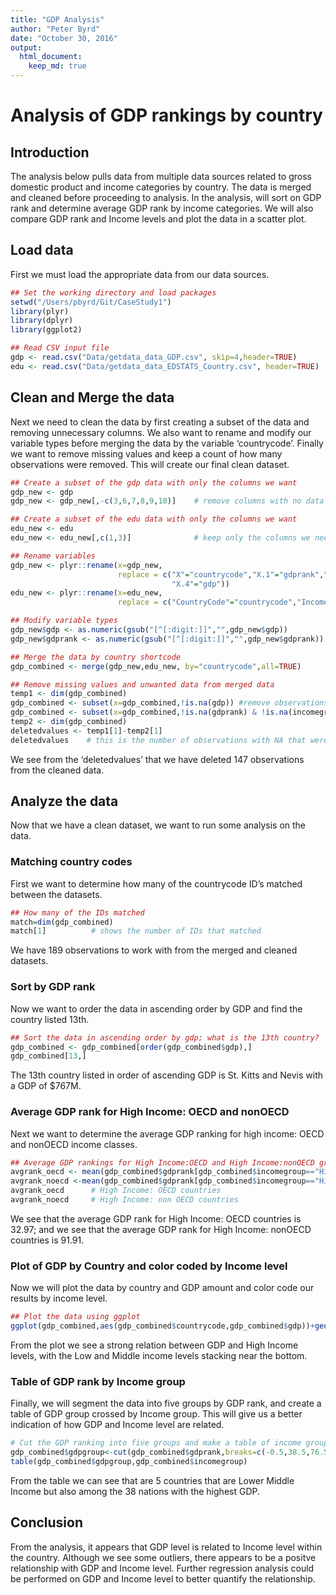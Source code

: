 ```yaml
---
title: "GDP Analysis"
author: "Peter Byrd"
date: "October 30, 2016"
output: 
  html_document:
    keep_md: true
---
```


# Analysis of GDP rankings by country

## Introduction

The analysis below pulls data from multiple data sources related to gross domestic product and income categories by country.  The data is merged and cleaned before proceeding to analysis.  In the analysis, will sort on GDP rank and determine average GDP rank by income categories.  We will also compare GDP rank and Income levels and plot the data in a scatter plot.  

## Load data
First we must load the appropriate data from our data sources.

```r
## Set the working directory and load packages
setwd("/Users/pbyrd/Git/CaseStudy1")
library(plyr)
library(dplyr)
library(ggplot2)

## Read CSV input file
gdp <- read.csv("Data/getdata_data_GDP.csv", skip=4,header=TRUE)
edu <- read.csv("Data/getdata_data_EDSTATS_Country.csv", header=TRUE)
```

## Clean and Merge the data

Next we need to clean the data by first creating a subset of the data and removing unnecessary columns.  We also want to rename and modify our variable types before merging the data by the variable 'countrycode'.  Finally we want to remove missing values and keep a count of how many observations were removed.  This will create our final clean dataset.

```r
## Create a subset of the gdp data with only the columns we want
gdp_new <- gdp
gdp_new <- gdp_new[,-c(3,6,7,8,9,10)]    # remove columns with no data

## Create a subset of the edu data with only the columns we want
edu_new <- edu
edu_new <- edu_new[,c(1,3)]              # keep only the columns we need for our analysis

## Rename variables
gdp_new <- plyr::rename(x=gdp_new,
                        replace = c("X"="countrycode","X.1"="gdprank","X.3"="countryname",
                                    "X.4"="gdp"))
edu_new <- plyr::rename(x=edu_new,
                        replace = c("CountryCode"="countrycode","Income.Group"="incomegroup"))

## Modify variable types
gdp_new$gdp <- as.numeric(gsub("[^[:digit:]]","",gdp_new$gdp))
gdp_new$gdprank <- as.numeric(gsub("[^[:digit:]]","",gdp_new$gdprank))

## Merge the data by country shortcode
gdp_combined <- merge(gdp_new,edu_new, by="countrycode",all=TRUE)

## Remove missing values and unwanted data from merged data
temp1 <- dim(gdp_combined)
gdp_combined <- subset(x=gdp_combined,!is.na(gdp)) #remove observations without GDP data
gdp_combined <- subset(x=gdp_combined,!is.na(gdprank) & !is.na(incomegroup)) #remove observations not in ranking
temp2 <- dim(gdp_combined)
deletedvalues <- temp1[1]-temp2[1]
deletedvalues    # this is the number of observations with NA that were deleted
```

We see from the 'deletedvalues' that we have deleted 147 observations from the cleaned data.

## Analyze the data

Now that we have a clean dataset, we want to run some analysis on the data.  

### Matching country codes

First we want to determine how many of the countrycode ID's matched between the datasets. 

```r
## How many of the IDs matched
match=dim(gdp_combined)
match[1]          # shows the number of IDs that matched
```

We have 189 observations to work with from the merged and cleaned datasets.

### Sort by GDP rank

Now we want to order the data in ascending order by GDP and find the country listed 13th.

```r
## Sort the data in ascending order by gdp; what is the 13th country?
gdp_combined <- gdp_combined[order(gdp_combined$gdp),]
gdp_combined[13,]
```

The 13th country listed in order of ascending GDP is St. Kitts and Nevis with a GDP of $767M.

### Average GDP rank for High Income: OECD and nonOECD

Next we want to determine the average GDP ranking for high income: OECD and nonOECD income classes.  

```r
## Average GDP rankings for High Income:OECD and High Income:nonOECD groups?
avgrank_oecd <- mean(gdp_combined$gdprank[gdp_combined$incomegroup=="High income: OECD"])
avgrank_noecd <-mean(gdp_combined$gdprank[gdp_combined$incomegroup=="High income: nonOECD"])
avgrank_oecd      # High Income: OECD countries
avgrank_noecd     # High Income: non OECD countries
```

We see that the average GDP rank for High Income: OECD countries is 32.97;
and we see that the average GDP rank for High Income: nonOECD countries is 91.91.

### Plot of GDP by Country and color coded by Income level

Now we will plot the data by country and GDP amount and color code our results by income level.

```r
## Plot the data using ggplot
ggplot(gdp_combined,aes(gdp_combined$countrycode,gdp_combined$gdp))+geom_point(aes(col=incomegroup))+xlab("\n Country")+ylab("Gross Domestic Product ($M)\n")+theme_light()
```

From the plot we see a strong relation between GDP and High Income levels, with the Low and Middle income levels stacking near the bottom.

### Table of GDP rank by Income group

Finally, we will segment the data into five groups by GDP rank, and create a table of GDP group crossed by Income group.  This will give us a better indication of how GDP and Income level are related.  

```r
# Cut the GDP ranking into five groups and make a table of income group vs gdprank
gdp_combined$gdpgroup<-cut(gdp_combined$gdprank,breaks=c(-0.5,38.5,76.5,114.5,152.5,190.5),labels=c("High GDP","Med-High GDP","Medium GDP","Med-Low GDP","Low GDP"))
table(gdp_combined$gdpgroup,gdp_combined$incomegroup)
```

From the table we can see that are 5 countries that are Lower Middle Income but also among the 38 nations with the highest GDP.

## Conclusion

From the analysis, it appears that GDP level is related to Income level within the country.  Although we see some outliers, there appears to be a positve relationship with GDP and Income level.  Further regression analysis could be performed on GDP and Income level to better quantify the relationship.  